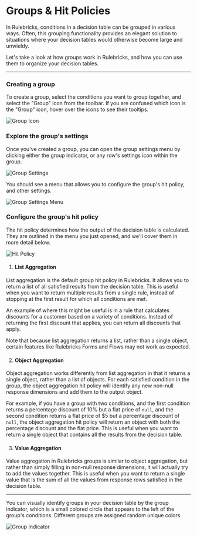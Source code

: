 # Groups & Hit Policies

In Rulebricks, conditions in a decision table can be grouped in various ways. Often, this grouping functionality provides an elegant solution to situations where your decision tables would otherwise become large and unwieldy.

Let's take a look at how groups work in Rulebricks, and how you can use them to organize your decision tables.

---


<Steps>

### Creating a group

To create a group, select the conditions you want to group together, and select the "Group" icon from the toolbar. If you are confused which icon is the "Group" icon, hover over the icons to see their tooltips.

![Group Icon](/static/images/advanced-features/group-rows.png)

### Explore the group's settings

Once you've created a group, you can open the group settings menu by clicking either the group indicator, or any row's settings icon within the group.

![Group Settings](/static/images/advanced-features/settings-openers.png)

You should see a menu that allows you to configure the group's hit policy, and other settings.

![Group Settings Menu](/static/images/advanced-features/group-settings-menu.png)

### Configure the group's hit policy

The hit policy determines how the output of the decision table is calculated. They are outlined in the menu you just opened, and we'll cover them in more detail below.

![Hit Policy](/static/images/advanced-features/hit-policies.png)

1. #### List Aggregation

List aggregation is the default group hit policy in Rulebricks. It allows you to return a list of all satisfied results from the decision table. This is useful when you want to return multiple results from a single rule, instead of stopping at the first result for which all conditions are met.

An example of where this might be useful is in a rule that calculates discounts for a customer based on a variety of conditions. Instead of returning the first discount that applies, you can return all discounts that apply.


<Callout type="warning">
  Note that because list aggregation returns a list, rather than a single
  object, certain features like Rulebricks Forms and Flows may not work as
  expected.
</Callout>

2. #### Object Aggregation

Object aggregation works differently from list aggregation in that it returns a single object, rather than a list of objects. For each satisfied condition in the group, the object aggregation hit policy will identify any new non-null response dimensions and add them to the output object.

For example, if you have a group with two conditions, and the first condition returns a percentage discount of 10% but a flat price of `null`, and the second condition returns a flat price of $5 but a percentage discount of `null`, the object aggregation hit policy will return an object with both the percentage discount and the flat price. This is useful when you want to return a single object that contains all the results from the decision table.

3. #### Value Aggregation

Value aggregation in Rulebricks groups is similar to object aggregation, but rather than simply filling in non-null response dimensions, it will actually try to add the values together. This is useful when you want to return a single value that is the sum of all the values from response rows satisfied in the decision table.

</Steps>

---

You can visually identify groups in your decision table by the group indicator, which is a small colored circle that appears to the left of the group's conditions. Different groups are assigned random unique colors.

![Group Indicator](/static/images/advanced-features/group-dots.png)
